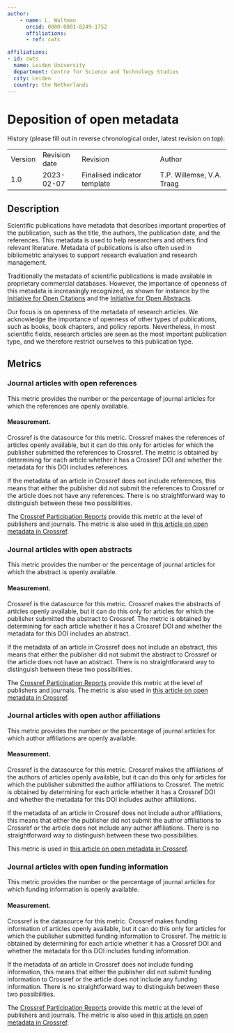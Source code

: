 ```yaml
---
author:
    - name: L. Waltman
      orcid: 0000-0001-8249-1752
      affiliations:
      - ref: cwts

affiliations:
- id: cwts
  name: Leiden University
  department: Centre for Science and Technology Studies
  city: Leiden
  country: the Netherlands
---
```


# Deposition of open metadata {#deposition-of-open-metadata .unnumbered}

History (please fill out in reverse chronological order, latest revision on top):

|         |               |                              |                           |
|---------|---------------|------------------------------|---------------------------|
| Version | Revision date | Revision                     | Author                    |
| 1.0     | 2023-02-07    | Finalised indicator template | T.P. Willemse, V.A. Traag |

## Description

Scientific publications have metadata that describes important properties of the publication, such as the title, the authors, the publication date, and the references. This metadata is used to help researchers and others find relevant literature. Metadata of publications is also often used in bibliometric analyses to support research evaluation and research management.

Traditionally the metadata of scientific publications is made available in proprietary commercial databases. However, the importance of openness of this metadata is increasingly recognized, as shown for instance by the [Initiative for Open Citations](https://i4oc.org/) and the [Initiative for Open Abstracts](https://i4oa.org/).

Our focus is on openness of the metadata of research articles. We acknowledge the importance of openness of other types of publications, such as books, book chapters, and policy reports. Nevertheless, in most scientific fields, research articles are seen as the most important publication type, and we therefore restrict ourselves to this publication type.

## Metrics

### Journal articles with open references

This metric provides the number or the percentage of journal articles for which the references are openly available.

#### Measurement.

Crossref is the datasource for this metric. Crossref makes the references of articles openly available, but it can do this only for articles for which the publisher submitted the references to Crossref. The metric is obtained by determining for each article whether it has a Crossref DOI and whether the metadata for this DOI includes references.

If the metadata of an article in Crossref does not include references, this means that either the publisher did not submit the references to Crossref or the article does not have any references. There is no straightforward way to distinguish between these two possibilities.

The [Crossref Participation Reports](https://www.crossref.org/members/prep/) provide this metric at the level of publishers and journals. The metric is also used in [this article on open metadata in Crossref](https://doi.org/10.31222/osf.io/smxe5).

### Journal articles with open abstracts

This metric provides the number or the percentage of journal articles for which the abstract is openly available.

#### Measurement.

Crossref is the datasource for this metric. Crossref makes the abstracts of articles openly available, but it can do this only for articles for which the publisher submitted the abstract to Crossref. The metric is obtained by determining for each article whether it has a Crossref DOI and whether the metadata for this DOI includes an abstract.

If the metadata of an article in Crossref does not include an abstract, this means that either the publisher did not submit the abstract to Crossref or the article does not have an abstract. There is no straightforward way to distinguish between these two possibilities.

The [Crossref Participation Reports](https://www.crossref.org/members/prep/) provide this metric at the level of publishers and journals. The metric is also used in [this article on open metadata in Crossref](https://doi.org/10.31222/osf.io/smxe5).

### Journal articles with open author affiliations

This metric provides the number or the percentage of journal articles for which author affiliations are openly available.

#### Measurement.

Crossref is the datasource for this metric. Crossref makes the affiliations of the authors of articles openly available, but it can do this only for articles for which the publisher submitted the author affiliations to Crossref. The metric is obtained by determining for each article whether it has a Crossref DOI and whether the metadata for this DOI includes author affiliations.

If the metadata of an article in Crossref does not include author affiliations, this means that either the publisher did not submit the author affiliations to Crossref or the article does not include any author affiliations. There is no straightforward way to distinguish between these two possibilities.

This metric is used in [this article on open metadata in Crossref](https://doi.org/10.31222/osf.io/smxe5).

### Journal articles with open funding information

This metric provides the number or the percentage of journal articles for which funding information is openly available.

#### Measurement.

Crossref is the datasource for this metric. Crossref makes funding information of articles openly available, but it can do this only for articles for which the publisher submitted funding information to Crossref. The metric is obtained by determining for each article whether it has a Crossref DOI and whether the metadata for this DOI includes funding information.

If the metadata of an article in Crossref does not include funding information, this means that either the publisher did not submit funding information to Crossref or the article does not include any funding information. There is no straightforward way to distinguish between these two possibilities.

The [Crossref Participation Reports](https://www.crossref.org/members/prep/) provide this metric at the level of publishers and journals. The metric is also used in [this article on open metadata in Crossref](https://doi.org/10.31222/osf.io/smxe5).
